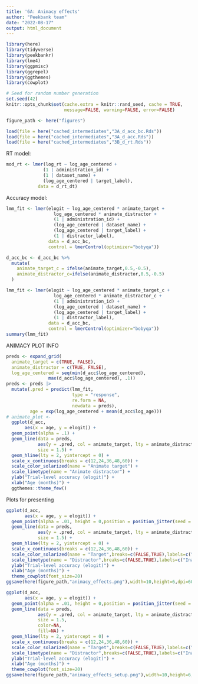 ```yaml
---
title: '6A: Animacy effects'
author: "Peekbank team"
date: "2022-08-17"
output: html_document
---
```


```r
library(here)
library(tidyverse)
library(peekbankr)
library(lme4)
library(ggpmisc)
library(ggrepel)
library(ggthemes)
library(cowplot)

# Seed for random number generation
set.seed(42)
knitr::opts_chunk$set(cache.extra = knitr::rand_seed, cache = TRUE, 
                      message=FALSE, warning=FALSE, error=FALSE)

figure_path <- here("figures")

load(file = here("cached_intermediates","3A_d_acc_bc.Rds"))
load(file = here("cached_intermediates","3A_d_acc.Rds"))
load(file = here("cached_intermediates","3B_d_rt.Rds"))
```


RT model: 

```r
mod_rt <- lmer(log_rt ~ log_age_centered +
              (1 | administration_id) + 
              (1 | dataset_name) + 
              (log_age_centered | target_label), 
            data = d_rt_dt)
```

Accuracy model:

```r
lmm_fit <- lmer(elogit ~ log_age_centered * animate_target + 
                  log_age_centered * animate_distractor +
                  (1 | administration_id) + 
                  (log_age_centered | dataset_name) + 
                  (log_age_centered | target_label) + 
                  (1 | distractor_label), 
                data = d_acc_bc, 
                control = lmerControl(optimizer="bobyqa"))

d_acc_bc <- d_acc_bc %>%
  mutate(
    animate_target_c = ifelse(animate_target,0.5,-0.5),
    animate_distractor_c=ifelse(animate_distractor,0.5,-0.5)
  )

lmm_fit <- lmer(elogit ~ log_age_centered * animate_target_c + 
                  log_age_centered * animate_distractor_c +
                  (1 | administration_id) + 
                  (log_age_centered | dataset_name) + 
                  (log_age_centered | target_label) + 
                  (1 | distractor_label), 
                data = d_acc_bc, 
                control = lmerControl(optimizer="bobyqa"))
summary(lmm_fit)

```


ANIMACY PLOT INFO

```r
preds <- expand_grid(
  animate_target = c(TRUE, FALSE), 
  animate_distractor = c(TRUE, FALSE), 
  log_age_centered = seq(min(d_acc$log_age_centered),
                max(d_acc$log_age_centered), .1))
preds <- preds |>
  mutate(.pred = predict(lmm_fit, 
                         type = "response",
                         re.form = NA, 
                         newdata = preds), 
         age = exp(log_age_centered + mean(d_acc$log_age)))
# animate_plot <- 
  ggplot(d_acc,
       aes(x = age, y = elogit)) + 
  geom_point(alpha = .1) + 
  geom_line(data = preds, 
            aes(y = .pred, col = animate_target, lty = animate_distractor), 
            size = 1.5) + 
  geom_hline(lty = 2, yintercept = 0) + 
  scale_x_continuous(breaks = c(12,24,36,48,60)) + 
  scale_color_solarized(name = "Animate target") + 
  scale_linetype(name = "Animate distractor") + 
  ylab("Trial-level accuracy (elogit)") + 
  xlab("Age (months)") + 
  ggthemes::theme_few()


```

Plots for presenting

```r

ggplot(d_acc,
       aes(x = age, y = elogit)) + 
  geom_point(alpha = .01, height = 0,position = position_jitter(seed = 42,width=0.2))+
  geom_line(data = preds, 
            aes(y = .pred, col = animate_target, lty = animate_distractor), 
            size = 1.5) + 
  geom_hline(lty = 2, yintercept = 0) + 
  scale_x_continuous(breaks = c(12,24,36,48,60)) + 
  scale_color_solarized(name = "Target",breaks=c(FALSE,TRUE),labels=c("Inanimate","Animate")) + 
  scale_linetype(name = "Distractor",breaks=c(FALSE,TRUE),labels=c("Inanimate","Animate")) + 
  ylab("Trial-level accuracy (elogit)") + 
  xlab("Age (months)") + 
  theme_cowplot(font_size=20)
ggsave(here(figure_path,"animacy_effects.png"),width=10,height=6,dpi=600)

ggplot(d_acc,
       aes(x = age, y = elogit)) + 
  geom_point(alpha = .01, height = 0,position = position_jitter(seed = 42,width=0.2),color=NA,fill=NA)+
  geom_line(data = preds, 
            aes(y = .pred, col = animate_target, lty = animate_distractor), 
            size = 1.5,
            color=NA,
            fill=NA) + 
  geom_hline(lty = 2, yintercept = 0) + 
  scale_x_continuous(breaks = c(12,24,36,48,60)) + 
  scale_color_solarized(name = "Target",breaks=c(FALSE,TRUE),labels=c("Inanimate","Animate")) + 
  scale_linetype(name = "Distractor",breaks=c(FALSE,TRUE),labels=c("Inanimate","Animate")) + 
  ylab("Trial-level accuracy (elogit)") + 
  xlab("Age (months)") + 
  theme_cowplot(font_size=20)
ggsave(here(figure_path,"animacy_effects_setup.png"),width=10,height=6,dpi=600)
```

